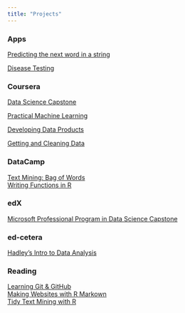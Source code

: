 ```yaml
---
title: "Projects"
---  
```

  
  
### Apps
[Predicting the next word in a string](https://mblackmo.shinyapps.io/ngram_match/)   

[Disease Testing](https://mblackmo.shinyapps.io/Disease_Testing/)

### Coursera
[Data Science Capstone](https://mark-blackmore.github.io/JHU-Data-Science-Capstone/)

[Practical Machine Learning](https://mark-blackmore.github.io/Practical-Machine-Learning/)

[Developing Data Products](https://mark-blackmore.github.io/Developing-Data-Products/)

[Getting and Cleaning Data](https://mark-blackmore.github.io/Getting-Cleaning-Data-Project/)

### DataCamp
[Text Mining: Bag of Words](https://mark-blackmore.github.io/datacamp_text_mining/)  
[Writing Functions in R](https://github.com/mark-blackmore/datacamp_writing_functions_in_r)

### edX
[Microsoft Professional Program in Data Science Capstone](https://mark-blackmore.github.io/Microsoft-Capstone)

### ed-cetera
[Hadley's Intro to Data Analysis](https://mark-blackmore.github.io/Experiments/)

### Reading
[Learning Git & GitHub](http://happygitwithr.com/big-picture.html)  
[Making Websites with R Markown](http://nickstrayer.me/RMarkdown_Sites_tutorial/)  
[Tidy Text Mining with R](http://tidytextmining.com/tidytext.html)  




